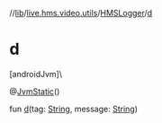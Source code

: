 //[lib](/api-reference/android/v2/home/content)/[live.hms.video.utils](../index)/[HMSLogger](index)/[d](d)

# d

[androidJvm]\

@[JvmStatic](https://kotlinlang.org/api/latest/jvm/stdlib/kotlin.jvm/-jvm-static/index.html)()

fun [d](d)(tag: [String](https://kotlinlang.org/api/latest/jvm/stdlib/kotlin/-string/index.html), message: [String](https://kotlinlang.org/api/latest/jvm/stdlib/kotlin/-string/index.html))

